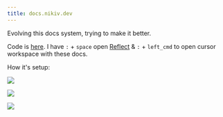 ```yaml
---
title: docs.nikiv.dev
---
```


Evolving this docs system, trying to make it better.

Code is [here](https://github.com/nikitavoloboev/docs). I have `:` + `space` open [Reflect](https://reflect.app) & `:` + `left_cmd` to open cursor workspace with these docs.

How it's setup:

![](https://raw.githubusercontent.com/nikitavoloboev/media/main/docs/25-feb/docs-zed.png)

![](https://raw.githubusercontent.com/nikitavoloboev/media/main/docs/25-feb/docs-goku.png)

![](https://raw.githubusercontent.com/nikitavoloboev/media/main/docs/25-feb/docs-km-macro.png)
